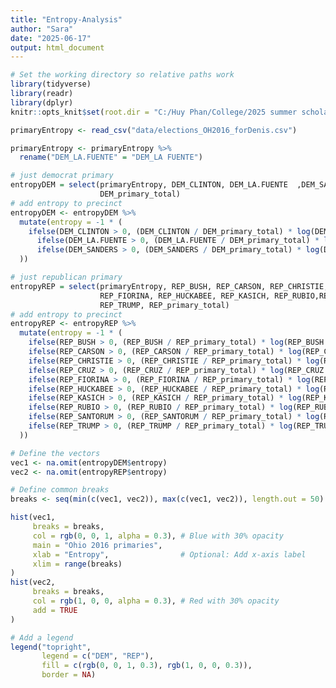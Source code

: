 ```yaml
---
title: "Entropy-Analysis"
author: "Sara"
date: "2025-06-17"
output: html_document
---
```

```r
# Set the working directory so relative paths work
library(tidyverse)
library(readr)
library(dplyr)
knitr::opts_knit$set(root.dir = "C:/Huy Phan/College/2025 summer scholar")
```


```r
primaryEntropy <- read_csv("data/elections_OH2016_forDenis.csv")
```
```r
primaryEntropy <- primaryEntropy %>%
  rename("DEM_LA.FUENTE" = "DEM_LA FUENTE")
```


```r
# just democrat primary
entropyDEM = select(primaryEntropy, DEM_CLINTON, DEM_LA.FUENTE  ,DEM_SANDERS,
                    DEM_primary_total)
# add entropy to precinct
entropyDEM <- entropyDEM %>%
  mutate(entropy = -1 * (
    ifelse(DEM_CLINTON > 0, (DEM_CLINTON / DEM_primary_total) * log(DEM_CLINTON / DEM_primary_total), 0) +
      ifelse(DEM_LA.FUENTE > 0, (DEM_LA.FUENTE / DEM_primary_total) * log(DEM_LA.FUENTE / DEM_primary_total), 0) +
      ifelse(DEM_SANDERS > 0, (DEM_SANDERS / DEM_primary_total) * log(DEM_SANDERS / DEM_primary_total), 0)
  ))

# just republican primary
entropyREP = select(primaryEntropy, REP_BUSH, REP_CARSON, REP_CHRISTIE, REP_CRUZ,
                    REP_FIORINA, REP_HUCKABEE, REP_KASICH, REP_RUBIO,REP_SANTORUM,
                    REP_TRUMP, REP_primary_total)
# add entropy to precinct
entropyREP <- entropyREP %>%
  mutate(entropy = -1 * (
    ifelse(REP_BUSH > 0, (REP_BUSH / REP_primary_total) * log(REP_BUSH / REP_primary_total), 0) +
    ifelse(REP_CARSON > 0, (REP_CARSON / REP_primary_total) * log(REP_CARSON / REP_primary_total), 0) +
    ifelse(REP_CHRISTIE > 0, (REP_CHRISTIE / REP_primary_total) * log(REP_CHRISTIE / REP_primary_total), 0) +
    ifelse(REP_CRUZ > 0, (REP_CRUZ / REP_primary_total) * log(REP_CRUZ / REP_primary_total), 0) +
    ifelse(REP_FIORINA > 0, (REP_FIORINA / REP_primary_total) * log(REP_FIORINA / REP_primary_total), 0) +
    ifelse(REP_HUCKABEE > 0, (REP_HUCKABEE / REP_primary_total) * log(REP_HUCKABEE / REP_primary_total), 0) +
    ifelse(REP_KASICH > 0, (REP_KASICH / REP_primary_total) * log(REP_KASICH / REP_primary_total), 0) +
    ifelse(REP_RUBIO > 0, (REP_RUBIO / REP_primary_total) * log(REP_RUBIO / REP_primary_total), 0) +
    ifelse(REP_SANTORUM > 0, (REP_SANTORUM / REP_primary_total) * log(REP_SANTORUM / REP_primary_total), 0) +
    ifelse(REP_TRUMP > 0, (REP_TRUMP / REP_primary_total) * log(REP_TRUMP / REP_primary_total), 0)
  ))

# Define the vectors
vec1 <- na.omit(entropyDEM$entropy)
vec2 <- na.omit(entropyREP$entropy)

# Define common breaks
breaks <- seq(min(c(vec1, vec2)), max(c(vec1, vec2)), length.out = 50)

hist(vec1,
     breaks = breaks,
     col = rgb(0, 0, 1, alpha = 0.3), # Blue with 30% opacity
     main = "Ohio 2016 primaries",
     xlab = "Entropy",                # Optional: Add x-axis label
     xlim = range(breaks)
)
hist(vec2,
     breaks = breaks,
     col = rgb(1, 0, 0, alpha = 0.3), # Red with 30% opacity
     add = TRUE
)

# Add a legend
legend("topright",
       legend = c("DEM", "REP"),
       fill = c(rgb(0, 0, 1, 0.3), rgb(1, 0, 0, 0.3)),
       border = NA)

```


